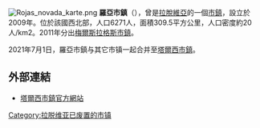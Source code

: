 {{Expand language|es|lv}}
{{unreferenced|time=2017-04-09T13:08:40+00:00}}
[[File:Rojas_novada_karte.png|right]]
'''羅亞市鎮'''（{{lang-lv|Rojas novads}}），曾是[[拉脫維亞|拉脫維亞]]的一個[[拉脫維亞行政區劃|市鎮]]，設立於2009年。位於該國西北部，人口6271人，面積309.5平方公里，人口密度約20人/km2。2011年分出[[梅爾斯拉格斯市鎮|梅爾斯拉格斯市鎮]]。

2021年7月1日，羅亞市鎮与其它市镇一起合并至[[塔爾西市鎮|塔爾西市鎮]]。

==外部連結==
* [https://talsunovads.lv/ 塔爾西市鎮官方網站] {{Wayback|url=https://talsunovads.lv/ |date=20210714214248 }} {{lv}}

{{Latvia-geo-stub}}
[[Category:拉脱维亚已废置的市镇|Category:拉脱维亚已废置的市镇]]
